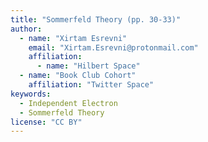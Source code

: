 ```yaml
---
title: "Sommerfeld Theory (pp. 30-33)"
author: 
  - name: "Xirtam Esrevni"
    email: "Xirtam.Esrevni@protonmail.com"
    affiliation: 
      - name: "Hilbert Space"
  - name: "Book Club Cohort"
    affiliation: "Twitter Space"
keywords:
  - Independent Electron
  - Sommerfeld Theory
license: "CC BY"
---
```

